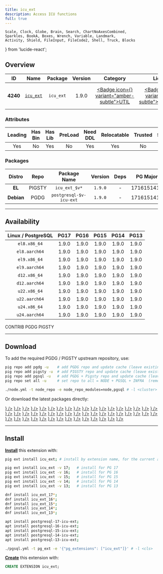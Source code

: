 ```yaml
---
title: icu_ext
description: Access ICU functions
full: true
---
```


    Scale, Clock, Globe, Brain, Search, ChartNoAxesCombined,
    Sparkles, BookA, Boxes, Wrench, Variable, Landmark,
    Activity, Shield, FileInput, FileCode2, Shell, Truck, Blocks
} from 'lucide-react';

## Overview

| <TooltipIconButton tooltip="Extension unique identifier" side="top">ID</TooltipIconButton> | <TooltipIconButton tooltip="Extension name" side="top">Name</TooltipIconButton> | <TooltipIconButton tooltip="Package name for installation" side="top">Package</TooltipIconButton> | <TooltipIconButton tooltip="Latest available extension version" side="top">Version</TooltipIconButton> | <TooltipIconButton tooltip="Extension category" side="top">Category</TooltipIconButton> | <TooltipIconButton tooltip="Open source license" side="top">License</TooltipIconButton> | <TooltipIconButton tooltip="Programming language" side="top">Lang</TooltipIconButton> |
|:--------:|:--------:|:----------:|:--------------:|:---------------------------------------:|:------------------------------------------------------:|:----:|
| **4240** | [`icu_ext`](https://github.com/dverite/icu_ext) | `icu_ext` | 1.9.0 | <a href="/ext/util" className="no-underline"><Badge icon={<Wrench />} variant="amber-subtle">UTIL</Badge></a> | <a href="/ext/list/license#postgresql" className="no-underline"><Badge icon={<Scale />} variant="blue-subtle">PostgreSQL</Badge></a> | <a href="/ext/list/lang#c"><Badge icon={<FileCode2 />} variant="blue-subtle">C</Badge></a> |

### Attributes

| <TooltipIconButton tooltip="The Primary Leading extension in the Package" side="top">Leading</TooltipIconButton> | <TooltipIconButton tooltip="Contains binary utils" side="top">Has Bin</TooltipIconButton> | <TooltipIconButton tooltip="Contains .so shared library files" side="top">Has Lib</TooltipIconButton> | <TooltipIconButton tooltip="Requires preloading via shared_preload_libraries" side="top">PreLoad</TooltipIconButton> | <TooltipIconButton tooltip="Requires CREATE EXTENSION DDL command" side="top">Need DDL</TooltipIconButton> | <TooltipIconButton tooltip="Can be installed in any schema" side="top">Relocatable</TooltipIconButton> | <TooltipIconButton tooltip="Can be created by non-superuser" side="top">Trusted</TooltipIconButton> | <TooltipIconButton tooltip="Schemas used by this extension" side="top">Schemas</TooltipIconButton> |
|:-------:|:-------:|:-------:|:-------:|:--------:|:-----------:|:-------:|:-------:|
| Yes | No | Yes | No | Yes | Yes | No | - |

### Packages

| <TooltipIconButton tooltip="Linux distribution family, EL or Debian" side="top">Distro</TooltipIconButton> | <TooltipIconButton tooltip="Package repository" side="top">Repo</TooltipIconButton> | <TooltipIconButton tooltip="The RPM/DEB Package Name Pattern (replace $v with real pg major)" side="top">Package Name</TooltipIconButton> | <TooltipIconButton tooltip="Latest package version" side="top">Version</TooltipIconButton> | <TooltipIconButton tooltip="RPM/DEB Package dependencies" side="top">Deps</TooltipIconButton> | <TooltipIconButton tooltip="Available in these PostgreSQL Major Versions" side="top">PG Major</TooltipIconButton> |
|:----------:|:--------:|:------------------------:|:-----------:|:------------:|:------------------:|
|   **EL**   | <Badge variant="amber-subtle"><span className="font-bold">PIGSTY</span></Badge> | `icu_ext_$v*` | `1.9.0` | - | <Badge variant="green-subtle">17</Badge><Badge variant="green-subtle">16</Badge><Badge variant="green-subtle">15</Badge><Badge variant="green-subtle">14</Badge><Badge variant="green-subtle">13</Badge> |
| **Debian** | <Badge variant="blue-subtle"><span className="font-bold">PGDG</span></Badge> | `postgresql-$v-icu-ext` | `1.9.0` | - | <Badge variant="green-subtle">17</Badge><Badge variant="green-subtle">16</Badge><Badge variant="green-subtle">15</Badge><Badge variant="green-subtle">14</Badge><Badge variant="green-subtle">13</Badge> |



------

## Availability

| <TooltipIconButton tooltip="Linux Distro Arch / PostgreSQL Major Version" side="top">Linux / PostgreSQL </TooltipIconButton> | **PG17** | **PG16** | **PG15** | **PG14** | **PG13** |
|:-----:|:-----:|:-----:|:-----:|:-----:|:-----:|
| `el8.x86_64` | <Badge variant="amber-subtle">1.9.0</Badge> | <Badge variant="amber-subtle">1.9.0</Badge> | <Badge variant="amber-subtle">1.9.0</Badge> | <Badge variant="amber-subtle">1.9.0</Badge> | <Badge variant="amber-subtle">1.9.0</Badge> |
| `el8.aarch64` | <Badge variant="amber-subtle">1.9.0</Badge> | <Badge variant="amber-subtle">1.9.0</Badge> | <Badge variant="amber-subtle">1.9.0</Badge> | <Badge variant="amber-subtle">1.9.0</Badge> | <Badge variant="amber-subtle">1.9.0</Badge> |
| `el9.x86_64` | <Badge variant="amber-subtle">1.9.0</Badge> | <Badge variant="amber-subtle">1.9.0</Badge> | <Badge variant="amber-subtle">1.9.0</Badge> | <Badge variant="amber-subtle">1.9.0</Badge> | <Badge variant="amber-subtle">1.9.0</Badge> |
| `el9.aarch64` | <Badge variant="amber-subtle">1.9.0</Badge> | <Badge variant="amber-subtle">1.9.0</Badge> | <Badge variant="amber-subtle">1.9.0</Badge> | <Badge variant="amber-subtle">1.9.0</Badge> | <Badge variant="amber-subtle">1.9.0</Badge> |
| `d12.x86_64` | <Badge variant="blue-subtle">1.9.0</Badge> | <Badge variant="blue-subtle">1.9.0</Badge> | <Badge variant="blue-subtle">1.9.0</Badge> | <Badge variant="blue-subtle">1.9.0</Badge> | <Badge variant="blue-subtle">1.9.0</Badge> |
| `d12.aarch64` | <Badge variant="blue-subtle">1.9.0</Badge> | <Badge variant="blue-subtle">1.9.0</Badge> | <Badge variant="blue-subtle">1.9.0</Badge> | <Badge variant="blue-subtle">1.9.0</Badge> | <Badge variant="blue-subtle">1.9.0</Badge> |
| `u22.x86_64` | <Badge variant="blue-subtle">1.9.0</Badge> | <Badge variant="blue-subtle">1.9.0</Badge> | <Badge variant="blue-subtle">1.9.0</Badge> | <Badge variant="blue-subtle">1.9.0</Badge> | <Badge variant="blue-subtle">1.9.0</Badge> |
| `u22.aarch64` | <Badge variant="blue-subtle">1.9.0</Badge> | <Badge variant="blue-subtle">1.9.0</Badge> | <Badge variant="blue-subtle">1.9.0</Badge> | <Badge variant="blue-subtle">1.9.0</Badge> | <Badge variant="blue-subtle">1.9.0</Badge> |
| `u24.x86_64` | <Badge variant="blue-subtle">1.9.0</Badge> | <Badge variant="blue-subtle">1.9.0</Badge> | <Badge variant="blue-subtle">1.9.0</Badge> | <Badge variant="blue-subtle">1.9.0</Badge> | <Badge variant="blue-subtle">1.9.0</Badge> |
| `u24.aarch64` | <Badge variant="blue-subtle">1.9.0</Badge> | <Badge variant="blue-subtle">1.9.0</Badge> | <Badge variant="blue-subtle">1.9.0</Badge> | <Badge variant="blue-subtle">1.9.0</Badge> | <Badge variant="blue-subtle">1.9.0</Badge> |

<Badge variant="green-subtle"><span className="font-black">CONTRIB</span></Badge> <Badge variant="blue-subtle"><span className="font-black">PGDG</span></Badge> <Badge variant="amber-subtle"><span className="font-black">PIGSTY</span></Badge>

------

## Download

To add the required PGDG / PIGSTY upstream repository, use:

```bash tab="pig"
pig repo add pgdg -u    # add PGDG repo and update cache (leave existing repos)
pig repo add pigsty -u  # add PIGSTY repo and update cache (leave existing repos)
pig repo add pgsql -u   # add PGDG + Pigsty repo and update cache (leave existing repos)
pig repo set all -u     # set repo to all = NODE + PGSQL + INFRA  (remove existing repos)
```
```bash tab="pigsty"
./node.yml -t node_repo -e node_repo_modules=node,pgsql # -l <cluster>
```

Or download the latest packages directly:

<Files>
    <Folder name="el8.x86_64">
        <a href="https://repo.pigsty.io/yum/pgsql/el8.x86_64/icu_ext_17-1.9.0-1PIGSTY.el8.x86_64.rpm"><File name="icu_ext_17-1.9.0-1PIGSTY.el8.x86_64.rpm" icon={<Package className="text-emerald-500" />} /></a>
        <a href="https://repo.pigsty.io/yum/pgsql/el8.x86_64/icu_ext_16-1.9.0-1PIGSTY.el8.x86_64.rpm"><File name="icu_ext_16-1.9.0-1PIGSTY.el8.x86_64.rpm" icon={<Package className="text-emerald-500" />} /></a>
        <a href="https://repo.pigsty.io/yum/pgsql/el8.x86_64/icu_ext_15-1.9.0-1PIGSTY.el8.x86_64.rpm"><File name="icu_ext_15-1.9.0-1PIGSTY.el8.x86_64.rpm" icon={<Package className="text-emerald-500" />} /></a>
        <a href="https://repo.pigsty.io/yum/pgsql/el8.x86_64/icu_ext_14-1.9.0-1PIGSTY.el8.x86_64.rpm"><File name="icu_ext_14-1.9.0-1PIGSTY.el8.x86_64.rpm" icon={<Package className="text-emerald-500" />} /></a>
        <a href="https://repo.pigsty.io/yum/pgsql/el8.x86_64/icu_ext_13-1.9.0-1PIGSTY.el8.x86_64.rpm"><File name="icu_ext_13-1.9.0-1PIGSTY.el8.x86_64.rpm" icon={<Package className="text-emerald-500" />} /></a>
    </Folder>
    <Folder name="el8.aarch64">
        <a href="https://repo.pigsty.io/yum/pgsql/el8.aarch64/icu_ext_17-1.9.0-1PIGSTY.el8.aarch64.rpm"><File name="icu_ext_17-1.9.0-1PIGSTY.el8.aarch64.rpm" icon={<Package className="text-orange-500" />} /></a>
        <a href="https://repo.pigsty.io/yum/pgsql/el8.aarch64/icu_ext_16-1.9.0-1PIGSTY.el8.aarch64.rpm"><File name="icu_ext_16-1.9.0-1PIGSTY.el8.aarch64.rpm" icon={<Package className="text-orange-500" />} /></a>
        <a href="https://repo.pigsty.io/yum/pgsql/el8.aarch64/icu_ext_15-1.9.0-1PIGSTY.el8.aarch64.rpm"><File name="icu_ext_15-1.9.0-1PIGSTY.el8.aarch64.rpm" icon={<Package className="text-orange-500" />} /></a>
        <a href="https://repo.pigsty.io/yum/pgsql/el8.aarch64/icu_ext_14-1.9.0-1PIGSTY.el8.aarch64.rpm"><File name="icu_ext_14-1.9.0-1PIGSTY.el8.aarch64.rpm" icon={<Package className="text-orange-500" />} /></a>
        <a href="https://repo.pigsty.io/yum/pgsql/el8.aarch64/icu_ext_13-1.9.0-1PIGSTY.el8.aarch64.rpm"><File name="icu_ext_13-1.9.0-1PIGSTY.el8.aarch64.rpm" icon={<Package className="text-orange-500" />} /></a>
    </Folder>
    <Folder name="el9.x86_64">
        <a href="https://repo.pigsty.io/yum/pgsql/el9.x86_64/icu_ext_17-1.9.0-1PIGSTY.el9.x86_64.rpm"><File name="icu_ext_17-1.9.0-1PIGSTY.el9.x86_64.rpm" icon={<Package className="text-emerald-500" />} /></a>
        <a href="https://repo.pigsty.io/yum/pgsql/el9.x86_64/icu_ext_16-1.9.0-1PIGSTY.el9.x86_64.rpm"><File name="icu_ext_16-1.9.0-1PIGSTY.el9.x86_64.rpm" icon={<Package className="text-emerald-500" />} /></a>
        <a href="https://repo.pigsty.io/yum/pgsql/el9.x86_64/icu_ext_15-1.9.0-1PIGSTY.el9.x86_64.rpm"><File name="icu_ext_15-1.9.0-1PIGSTY.el9.x86_64.rpm" icon={<Package className="text-emerald-500" />} /></a>
        <a href="https://repo.pigsty.io/yum/pgsql/el9.x86_64/icu_ext_14-1.9.0-1PIGSTY.el9.x86_64.rpm"><File name="icu_ext_14-1.9.0-1PIGSTY.el9.x86_64.rpm" icon={<Package className="text-emerald-500" />} /></a>
        <a href="https://repo.pigsty.io/yum/pgsql/el9.x86_64/icu_ext_13-1.9.0-1PIGSTY.el9.x86_64.rpm"><File name="icu_ext_13-1.9.0-1PIGSTY.el9.x86_64.rpm" icon={<Package className="text-emerald-500" />} /></a>
    </Folder>
    <Folder name="el9.aarch64">
        <a href="https://repo.pigsty.io/yum/pgsql/el9.aarch64/icu_ext_17-1.9.0-1PIGSTY.el9.aarch64.rpm"><File name="icu_ext_17-1.9.0-1PIGSTY.el9.aarch64.rpm" icon={<Package className="text-orange-500" />} /></a>
        <a href="https://repo.pigsty.io/yum/pgsql/el9.aarch64/icu_ext_16-1.9.0-1PIGSTY.el9.aarch64.rpm"><File name="icu_ext_16-1.9.0-1PIGSTY.el9.aarch64.rpm" icon={<Package className="text-orange-500" />} /></a>
        <a href="https://repo.pigsty.io/yum/pgsql/el9.aarch64/icu_ext_15-1.9.0-1PIGSTY.el9.aarch64.rpm"><File name="icu_ext_15-1.9.0-1PIGSTY.el9.aarch64.rpm" icon={<Package className="text-orange-500" />} /></a>
        <a href="https://repo.pigsty.io/yum/pgsql/el9.aarch64/icu_ext_14-1.9.0-1PIGSTY.el9.aarch64.rpm"><File name="icu_ext_14-1.9.0-1PIGSTY.el9.aarch64.rpm" icon={<Package className="text-orange-500" />} /></a>
        <a href="https://repo.pigsty.io/yum/pgsql/el9.aarch64/icu_ext_13-1.9.0-1PIGSTY.el9.aarch64.rpm"><File name="icu_ext_13-1.9.0-1PIGSTY.el9.aarch64.rpm" icon={<Package className="text-orange-500" />} /></a>
    </Folder>
    <Folder name="d12.x86_64">
        <a href="https://apt.postgresql.org/pub/repos/apt/pool/main/i/icu-ext/postgresql-17-icu-ext_1.9.0-1.pgdg120+1_arm64.deb"><File name="postgresql-17-icu-ext_1.9.0-1.pgdg120+1_arm64.deb" icon={<Box className="text-emerald-500" />} /></a>
        <a href="https://apt.postgresql.org/pub/repos/apt/pool/main/i/icu-ext/postgresql-16-icu-ext_1.9.0-1.pgdg120+1_arm64.deb"><File name="postgresql-16-icu-ext_1.9.0-1.pgdg120+1_arm64.deb" icon={<Box className="text-emerald-500" />} /></a>
        <a href="https://apt.postgresql.org/pub/repos/apt/pool/main/i/icu-ext/postgresql-15-icu-ext_1.9.0-1.pgdg120+1_arm64.deb"><File name="postgresql-15-icu-ext_1.9.0-1.pgdg120+1_arm64.deb" icon={<Box className="text-emerald-500" />} /></a>
        <a href="https://apt.postgresql.org/pub/repos/apt/pool/main/i/icu-ext/postgresql-14-icu-ext_1.9.0-1.pgdg120+1_arm64.deb"><File name="postgresql-14-icu-ext_1.9.0-1.pgdg120+1_arm64.deb" icon={<Box className="text-emerald-500" />} /></a>
        <a href="https://apt.postgresql.org/pub/repos/apt/pool/main/i/icu-ext/postgresql-13-icu-ext_1.9.0-1.pgdg120+1_arm64.deb"><File name="postgresql-13-icu-ext_1.9.0-1.pgdg120+1_arm64.deb" icon={<Box className="text-emerald-500" />} /></a>
    </Folder>
    <Folder name="d12.aarch64">
        <a href="https://apt.postgresql.org/pub/repos/apt/pool/main/i/icu-ext/postgresql-17-icu-ext_1.9.0-1.pgdg120+1_amd64.deb"><File name="postgresql-17-icu-ext_1.9.0-1.pgdg120+1_amd64.deb" icon={<Box className="text-orange-500" />} /></a>
        <a href="https://apt.postgresql.org/pub/repos/apt/pool/main/i/icu-ext/postgresql-16-icu-ext_1.9.0-1.pgdg120+1_amd64.deb"><File name="postgresql-16-icu-ext_1.9.0-1.pgdg120+1_amd64.deb" icon={<Box className="text-orange-500" />} /></a>
        <a href="https://apt.postgresql.org/pub/repos/apt/pool/main/i/icu-ext/postgresql-15-icu-ext_1.9.0-1.pgdg120+1_amd64.deb"><File name="postgresql-15-icu-ext_1.9.0-1.pgdg120+1_amd64.deb" icon={<Box className="text-orange-500" />} /></a>
        <a href="https://apt.postgresql.org/pub/repos/apt/pool/main/i/icu-ext/postgresql-14-icu-ext_1.9.0-1.pgdg120+1_amd64.deb"><File name="postgresql-14-icu-ext_1.9.0-1.pgdg120+1_amd64.deb" icon={<Box className="text-orange-500" />} /></a>
        <a href="https://apt.postgresql.org/pub/repos/apt/pool/main/i/icu-ext/postgresql-13-icu-ext_1.9.0-1.pgdg120+1_amd64.deb"><File name="postgresql-13-icu-ext_1.9.0-1.pgdg120+1_amd64.deb" icon={<Box className="text-orange-500" />} /></a>
    </Folder>
    <Folder name="u22.x86_64">
        <a href="https://apt.postgresql.org/pub/repos/apt/pool/main/i/icu-ext/postgresql-17-icu-ext_1.9.0-1.pgdg22.04+1_amd64.deb"><File name="postgresql-17-icu-ext_1.9.0-1.pgdg22.04+1_amd64.deb" icon={<Box className="text-emerald-500" />} /></a>
        <a href="https://apt.postgresql.org/pub/repos/apt/pool/main/i/icu-ext/postgresql-16-icu-ext_1.9.0-1.pgdg22.04+1_amd64.deb"><File name="postgresql-16-icu-ext_1.9.0-1.pgdg22.04+1_amd64.deb" icon={<Box className="text-emerald-500" />} /></a>
        <a href="https://apt.postgresql.org/pub/repos/apt/pool/main/i/icu-ext/postgresql-15-icu-ext_1.9.0-1.pgdg22.04+1_amd64.deb"><File name="postgresql-15-icu-ext_1.9.0-1.pgdg22.04+1_amd64.deb" icon={<Box className="text-emerald-500" />} /></a>
        <a href="https://apt.postgresql.org/pub/repos/apt/pool/main/i/icu-ext/postgresql-14-icu-ext_1.9.0-1.pgdg22.04+1_amd64.deb"><File name="postgresql-14-icu-ext_1.9.0-1.pgdg22.04+1_amd64.deb" icon={<Box className="text-emerald-500" />} /></a>
        <a href="https://apt.postgresql.org/pub/repos/apt/pool/main/i/icu-ext/postgresql-13-icu-ext_1.9.0-1.pgdg22.04+1_amd64.deb"><File name="postgresql-13-icu-ext_1.9.0-1.pgdg22.04+1_amd64.deb" icon={<Box className="text-emerald-500" />} /></a>
    </Folder>
    <Folder name="u22.aarch64">
        <a href="https://apt.postgresql.org/pub/repos/apt/pool/main/i/icu-ext/postgresql-17-icu-ext_1.9.0-1.pgdg22.04+1_arm64.deb"><File name="postgresql-17-icu-ext_1.9.0-1.pgdg22.04+1_arm64.deb" icon={<Box className="text-orange-500" />} /></a>
        <a href="https://apt.postgresql.org/pub/repos/apt/pool/main/i/icu-ext/postgresql-16-icu-ext_1.9.0-1.pgdg22.04+1_arm64.deb"><File name="postgresql-16-icu-ext_1.9.0-1.pgdg22.04+1_arm64.deb" icon={<Box className="text-orange-500" />} /></a>
        <a href="https://apt.postgresql.org/pub/repos/apt/pool/main/i/icu-ext/postgresql-15-icu-ext_1.9.0-1.pgdg22.04+1_arm64.deb"><File name="postgresql-15-icu-ext_1.9.0-1.pgdg22.04+1_arm64.deb" icon={<Box className="text-orange-500" />} /></a>
        <a href="https://apt.postgresql.org/pub/repos/apt/pool/main/i/icu-ext/postgresql-14-icu-ext_1.9.0-1.pgdg22.04+1_arm64.deb"><File name="postgresql-14-icu-ext_1.9.0-1.pgdg22.04+1_arm64.deb" icon={<Box className="text-orange-500" />} /></a>
        <a href="https://apt.postgresql.org/pub/repos/apt/pool/main/i/icu-ext/postgresql-13-icu-ext_1.9.0-1.pgdg22.04+1_arm64.deb"><File name="postgresql-13-icu-ext_1.9.0-1.pgdg22.04+1_arm64.deb" icon={<Box className="text-orange-500" />} /></a>
    </Folder>
    <Folder name="u24.x86_64">
        <a href="https://apt.postgresql.org/pub/repos/apt/pool/main/i/icu-ext/postgresql-17-icu-ext_1.9.0-1.pgdg24.04+1_amd64.deb"><File name="postgresql-17-icu-ext_1.9.0-1.pgdg24.04+1_amd64.deb" icon={<Box className="text-emerald-500" />} /></a>
        <a href="https://apt.postgresql.org/pub/repos/apt/pool/main/i/icu-ext/postgresql-16-icu-ext_1.9.0-1.pgdg24.04+1_amd64.deb"><File name="postgresql-16-icu-ext_1.9.0-1.pgdg24.04+1_amd64.deb" icon={<Box className="text-emerald-500" />} /></a>
        <a href="https://apt.postgresql.org/pub/repos/apt/pool/main/i/icu-ext/postgresql-15-icu-ext_1.9.0-1.pgdg24.04+1_amd64.deb"><File name="postgresql-15-icu-ext_1.9.0-1.pgdg24.04+1_amd64.deb" icon={<Box className="text-emerald-500" />} /></a>
        <a href="https://apt.postgresql.org/pub/repos/apt/pool/main/i/icu-ext/postgresql-14-icu-ext_1.9.0-1.pgdg24.04+1_amd64.deb"><File name="postgresql-14-icu-ext_1.9.0-1.pgdg24.04+1_amd64.deb" icon={<Box className="text-emerald-500" />} /></a>
        <a href="https://apt.postgresql.org/pub/repos/apt/pool/main/i/icu-ext/postgresql-13-icu-ext_1.9.0-1.pgdg24.04+1_amd64.deb"><File name="postgresql-13-icu-ext_1.9.0-1.pgdg24.04+1_amd64.deb" icon={<Box className="text-emerald-500" />} /></a>
    </Folder>
    <Folder name="u24.aarch64">
        <a href="https://apt.postgresql.org/pub/repos/apt/pool/main/i/icu-ext/postgresql-17-icu-ext_1.9.0-1.pgdg24.04+1_arm64.deb"><File name="postgresql-17-icu-ext_1.9.0-1.pgdg24.04+1_arm64.deb" icon={<Box className="text-orange-500" />} /></a>
        <a href="https://apt.postgresql.org/pub/repos/apt/pool/main/i/icu-ext/postgresql-16-icu-ext_1.9.0-1.pgdg24.04+1_arm64.deb"><File name="postgresql-16-icu-ext_1.9.0-1.pgdg24.04+1_arm64.deb" icon={<Box className="text-orange-500" />} /></a>
        <a href="https://apt.postgresql.org/pub/repos/apt/pool/main/i/icu-ext/postgresql-15-icu-ext_1.9.0-1.pgdg24.04+1_arm64.deb"><File name="postgresql-15-icu-ext_1.9.0-1.pgdg24.04+1_arm64.deb" icon={<Box className="text-orange-500" />} /></a>
        <a href="https://apt.postgresql.org/pub/repos/apt/pool/main/i/icu-ext/postgresql-14-icu-ext_1.9.0-1.pgdg24.04+1_arm64.deb"><File name="postgresql-14-icu-ext_1.9.0-1.pgdg24.04+1_arm64.deb" icon={<Box className="text-orange-500" />} /></a>
        <a href="https://apt.postgresql.org/pub/repos/apt/pool/main/i/icu-ext/postgresql-13-icu-ext_1.9.0-1.pgdg24.04+1_arm64.deb"><File name="postgresql-13-icu-ext_1.9.0-1.pgdg24.04+1_arm64.deb" icon={<Box className="text-orange-500" />} /></a>
    </Folder>
</Files>

------

## Install

[**Install**](/docs/pgsql/ext/install) this extension with:

```bash tab="pig"
pig ext install icu_ext; # install by extension name, for the current active PG version

pig ext install icu_ext -v 17;   # install for PG 17
pig ext install icu_ext -v 16;   # install for PG 16
pig ext install icu_ext -v 15;   # install for PG 15
pig ext install icu_ext -v 14;   # install for PG 14
pig ext install icu_ext -v 13;   # install for PG 13
```
```bash tab="yum" 
dnf install icu_ext_17*;
dnf install icu_ext_16*;
dnf install icu_ext_15*;
dnf install icu_ext_14*;
dnf install icu_ext_13*;
```
```bash tab="apt" 
apt install postgresql-17-icu-ext;
apt install postgresql-16-icu-ext;
apt install postgresql-15-icu-ext;
apt install postgresql-14-icu-ext;
apt install postgresql-13-icu-ext;
```
```bash tab="ansible"
./pgsql.yml -t pg_ext -e '{"pg_extensions": ["icu_ext"]}' # -l <cls>
```

[**Create**](/docs/pgsql/ext/create) this extension with:

```sql
CREATE EXTENSION icu_ext;
```



